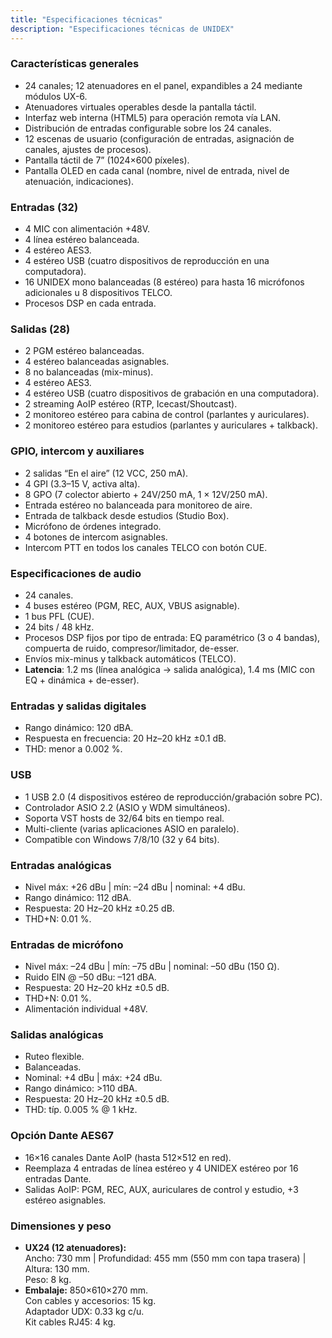 ```yaml
---
title: "Especificaciones técnicas"
description: "Especificaciones técnicas de UNIDEX"
---
```


### Características generales

- 24 canales; 12 atenuadores en el panel, expandibles a 24 mediante módulos UX-6.
- Atenuadores virtuales operables desde la pantalla táctil.
- Interfaz web interna (HTML5) para operación remota vía LAN.
- Distribución de entradas configurable sobre los 24 canales.
- 12 escenas de usuario (configuración de entradas, asignación de canales, ajustes de procesos).
- Pantalla táctil de 7” (1024×600 píxeles).
- Pantalla OLED en cada canal (nombre, nivel de entrada, nivel de atenuación, indicaciones).

### Entradas (32)

- 4 MIC con alimentación \+48V.
- 4 línea estéreo balanceada.
- 4 estéreo AES3.
- 4 estéreo USB (cuatro dispositivos de reproducción en una computadora).
- 16 UNIDEX mono balanceadas (8 estéreo) para hasta 16 micrófonos adicionales u 8 dispositivos TELCO.
- Procesos DSP en cada entrada.

### Salidas (28)

- 2 PGM estéreo balanceadas.
- 4 estéreo balanceadas asignables.
- 8 no balanceadas (mix-minus).
- 4 estéreo AES3.
- 4 estéreo USB (cuatro dispositivos de grabación en una computadora).
- 2 streaming AoIP estéreo (RTP, Icecast/Shoutcast).
- 2 monitoreo estéreo para cabina de control (parlantes y auriculares).
- 2 monitoreo estéreo para estudios (parlantes y auriculares \+ talkback).

### GPIO, intercom y auxiliares

- 2 salidas “En el aire” (12 VCC, 250 mA).
- 4 GPI (3.3–15 V, activa alta).
- 8 GPO (7 colector abierto \+ 24V/250 mA, 1 × 12V/250 mA).
- Entrada estéreo no balanceada para monitoreo de aire.
- Entrada de talkback desde estudios (Studio Box).
- Micrófono de órdenes integrado.
- 4 botones de intercom asignables.
- Intercom PTT en todos los canales TELCO con botón CUE.

### Especificaciones de audio

- 24 canales.
- 4 buses estéreo (PGM, REC, AUX, VBUS asignable).
- 1 bus PFL (CUE).
- 24 bits / 48 kHz.
- Procesos DSP fijos por tipo de entrada: EQ paramétrico (3 o 4 bandas), compuerta de ruido, compresor/limitador, de-esser.
- Envíos mix-minus y talkback automáticos (TELCO).
- **Latencia**: 1.2 ms (línea analógica → salida analógica), 1.4 ms (MIC con EQ \+ dinámica \+ de-esser).

### Entradas y salidas digitales

- Rango dinámico: 120 dBA.
- Respuesta en frecuencia: 20 Hz–20 kHz ±0.1 dB.
- THD: menor a 0.002 %.

### USB

- 1 USB 2.0 (4 dispositivos estéreo de reproducción/grabación sobre PC).
- Controlador ASIO 2.2 (ASIO y WDM simultáneos).
- Soporta VST hosts de 32/64 bits en tiempo real.
- Multi-cliente (varias aplicaciones ASIO en paralelo).
- Compatible con Windows 7/8/10 (32 y 64 bits).

### Entradas analógicas

- Nivel máx: \+26 dBu | mín: –24 dBu | nominal: \+4 dBu.
- Rango dinámico: 112 dBA.
- Respuesta: 20 Hz–20 kHz ±0.25 dB.
- THD\+N: 0.01 %.

### Entradas de micrófono

- Nivel máx: –24 dBu | mín: –75 dBu | nominal: –50 dBu (150 Ω).
- Ruido EIN @ –50 dBu: –121 dBA.
- Respuesta: 20 Hz–20 kHz ±0.5 dB.
- THD\+N: 0.01 %.
- Alimentación individual \+48V.

### Salidas analógicas

- Ruteo flexible.
- Balanceadas.
- Nominal: \+4 dBu | máx: \+24 dBu.
- Rango dinámico: \>110 dBA.
- Respuesta: 20 Hz–20 kHz ±0.5 dB.
- THD: típ. 0.005 % @ 1 kHz.

### Opción Dante AES67

- 16×16 canales Dante AoIP (hasta 512×512 en red).
- Reemplaza 4 entradas de línea estéreo y 4 UNIDEX estéreo por 16 entradas Dante.
- Salidas AoIP: PGM, REC, AUX, auriculares de control y estudio, \+3 estéreo asignables.

### Dimensiones y peso

- **UX24 (12 atenuadores):**\
  Ancho: 730 mm | Profundidad: 455 mm (550 mm con tapa trasera) | Altura: 130 mm.\
  Peso: 8 kg.
- **Embalaje:** 850×610×270 mm.\
  Con cables y accesorios: 15 kg.\
  Adaptador UDX: 0.33 kg c/u.\
  Kit cables RJ45: 4 kg.